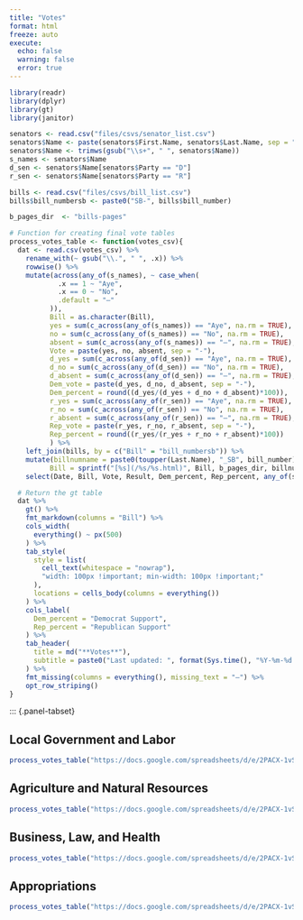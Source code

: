```yaml
---
title: "Votes"
format: html
freeze: auto
execute:
  echo: false
  warning: false
  error: true  
---
```


```r
library(readr)
library(dplyr)
library(gt)
library(janitor)

senators <- read.csv("files/csvs/senator_list.csv")
senators$Name <- paste(senators$First.Name, senators$Last.Name, sep = " ")
senators$Name <- trimws(gsub("\\s+", " ", senators$Name)) 
s_names <- senators$Name
d_sen <- senators$Name[senators$Party == "D"]
r_sen <- senators$Name[senators$Party == "R"]

bills <- read.csv("files/csvs/bill_list.csv")
bills$bill_numbersb <- paste0("SB-", bills$bill_number)

b_pages_dir  <- "bills-pages"

# Function for creating final vote tables
process_votes_table <- function(votes_csv){
  dat <- read.csv(votes_csv) %>%
    rename_with(~ gsub("\\.", " ", .x)) %>%  
    rowwise() %>%
    mutate(across(any_of(s_names), ~ case_when(
            .x == 1 ~ "Aye",
            .x == 0 ~ "No",
            .default = "—"
          )),   
          Bill = as.character(Bill),
          yes = sum(c_across(any_of(s_names)) == "Aye", na.rm = TRUE),
          no = sum(c_across(any_of(s_names)) == "No", na.rm = TRUE),
          absent = sum(c_across(any_of(s_names)) == "—", na.rm = TRUE),
          Vote = paste(yes, no, absent, sep = "-"),
          d_yes = sum(c_across(any_of(d_sen)) == "Aye", na.rm = TRUE),
          d_no = sum(c_across(any_of(d_sen)) == "No", na.rm = TRUE),
          d_absent = sum(c_across(any_of(d_sen)) == "—", na.rm = TRUE),
          Dem_vote = paste(d_yes, d_no, d_absent, sep = "-"),
          Dem_percent = round((d_yes/(d_yes + d_no + d_absent)*100)),
          r_yes = sum(c_across(any_of(r_sen)) == "Aye", na.rm = TRUE),
          r_no = sum(c_across(any_of(r_sen)) == "No", na.rm = TRUE),
          r_absent = sum(c_across(any_of(r_sen)) == "—", na.rm = TRUE),
          Rep_vote = paste(r_yes, r_no, r_absent, sep = "-"),
          Rep_percent = round((r_yes/(r_yes + r_no + r_absent)*100))
          ) %>%
    left_join(bills, by = c("Bill" = "bill_numbersb")) %>%
    mutate(billnumname = paste0(toupper(Last.Name), "_SB", bill_number),
          Bill = sprintf("[%s](/%s/%s.html)", Bill, b_pages_dir, billnumname)) %>%
    select(Date, Bill, Vote, Result, Dem_percent, Rep_percent, any_of(s_names))

  # Return the gt table
  dat %>%
    gt() %>%
    fmt_markdown(columns = "Bill") %>%
    cols_width(
      everything() ~ px(500)  
    ) %>%
    tab_style(
      style = list(
        cell_text(whitespace = "nowrap"),
        "width: 100px !important; min-width: 100px !important;"
      ),
      locations = cells_body(columns = everything())
    ) %>%
    cols_label(
      Dem_percent = "Democrat Support",
      Rep_percent = "Republican Support"
    ) %>%
    tab_header(
      title = md("**Votes**"),
      subtitle = paste0("Last updated: ", format(Sys.time(), "%Y-%m-%d %H:%M %Z"))
    ) %>%
    fmt_missing(columns = everything(), missing_text = "—") %>%
    opt_row_striping() 
}

```

::: {.panel-tabset}

## Local Government and Labor

```r

process_votes_table("https://docs.google.com/spreadsheets/d/e/2PACX-1vSWsxVKMyPrvGZW1VFD0_DdTsMmH-dzITniXvWusbbG34FPwj7uWsIDB6B_6Sb5AdK94SbZ75eL0vTT/pub?gid=0&single=true&output=csv") 

```

## Agriculture and Natural Resources

```r

process_votes_table("https://docs.google.com/spreadsheets/d/e/2PACX-1vSWsxVKMyPrvGZW1VFD0_DdTsMmH-dzITniXvWusbbG34FPwj7uWsIDB6B_6Sb5AdK94SbZ75eL0vTT/pub?gid=1077921709&single=true&output=csv")  

```

## Business, Law, and Health

```r

process_votes_table("https://docs.google.com/spreadsheets/d/e/2PACX-1vSWsxVKMyPrvGZW1VFD0_DdTsMmH-dzITniXvWusbbG34FPwj7uWsIDB6B_6Sb5AdK94SbZ75eL0vTT/pub?gid=1971997036&single=true&output=csv")


```

## Appropriations

```r

process_votes_table("https://docs.google.com/spreadsheets/d/e/2PACX-1vSWsxVKMyPrvGZW1VFD0_DdTsMmH-dzITniXvWusbbG34FPwj7uWsIDB6B_6Sb5AdK94SbZ75eL0vTT/pub?gid=578574660&single=true&output=csv")

```